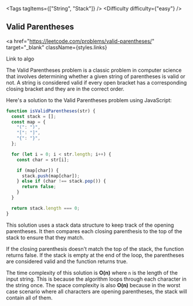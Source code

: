 
<Tags tagItems={["String", "Stack"]} />
<Difficulty difficulty={"easy"} />
## Valid Parentheses

<a
  href="https://leetcode.com/problems/valid-parentheses/"
  target="_blank"
  className={styles.links}
>
  Link to algo
</a>

The Valid Parentheses problem is a classic problem in computer science that involves determining whether a given string of parentheses is valid or not. A string is considered valid if every open bracket has a corresponding closing bracket and they are in the correct order.

Here's a solution to the Valid Parentheses problem using JavaScript:

```js
function isValidParentheses(str) {
  const stack = [];
  const map = {
    "(": ")",
    "[": "]",
    "{": "}",
  };

  for (let i = 0; i < str.length; i++) {
    const char = str[i];

    if (map[char]) {
      stack.push(map[char]);
    } else if (char !== stack.pop()) {
      return false;
    }
  }

  return stack.length === 0;
}
```

This solution uses a stack data structure to keep track of the opening parentheses. It then compares each closing parenthesis to the top of the stack to ensure that they match.

If the closing parenthesis doesn't match the top of the stack, the function returns false. If the stack is empty at the end of the loop, the parentheses are considered valid and the function returns true.

The time complexity of this solution is **O(n)** where `n` is the length of the input string.
This is because the algorithm loops through each character in the string once. The space complexity is also **O(n)** because in the worst case scenario where all characters are opening parentheses, the stack will contain all of them.
